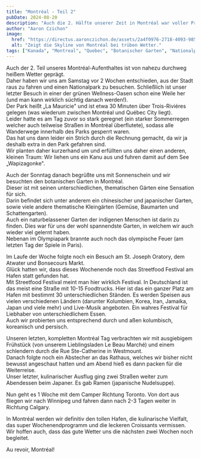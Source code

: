 ```yaml
---
title: "Montréal - Teil 2"
pubDate: 2024-08-20
description: "Auch die 2. Hälfte unserer Zeit in Montréal war voller Programm"
author: "Aaron Czichon"
image:
  href: "https://directus.aaronczichon.de/assets/2a4f0976-2718-4093-9859-33904ede44e1.jpeg?quality=70&width=1600"
  alt: "Zeigt die Skyline von Montréal bei trüben Wetter."
tags: ["Kanada", "Montreal", "Quebec", "Botanischer Garten", "Nationalpark"]
---
```



Auch der 2. Teil unseres Montréal-Aufenthaltes ist von nahezu durchweg heißem Wetter geprägt.   
Daher haben wir uns am Samstag vor 2 Wochen entschieden, aus der Stadt raus zu fahren und einen Nationalpark zu besuchen. Schließlich ist unser letzter Besuch in einer der grünen Wellness-Oasen schon eine Weile her (und man kann wirklich süchtig danach werden!).   
Der Park heißt „La Mauricie" und ist etwa 30 Minuten über Trois-Riviéres gelegen (was wiederum zwischen Montréal und Québec City liegt).   
Leider hatte es am Tag zuvor so stark geregnet (ein starker Sommerregen welcher auch teilweise Straßen in Montréal überflutete), sodass alle Wanderwege innerhalb des Parks gesperrt waren.    
Das hat uns dann leider ein Strich durch die Rechnung gemacht, da wir ja deshalb extra in den Park gefahren sind.   
Wir planten daher kurzerhand um und erfüllten uns daher einen anderen, kleinen Traum: Wir liehen uns ein Kanu aus und fuhren damit auf dem See „Wapizagonke". 

<DirectusImage assetId="2c1a9421-9d23-4126-9003-05b32e1682e9.jpeg" />

Auch der Sonntag danach begrüßte uns mit Sonnenschein und wir besuchten den botanischen Garten in Montréal.    
Dieser ist mit seinen unterschiedlichen, thematischen Gärten eine Sensation für sich.    
Darin befindet sich unter anderem ein chinesischer und japanischer Garten, sowie viele andere thematische Kleingärten (Gemüse, Baumarten und Schattengarten).   
Auch ein naturbelassener Garten der indigenen Menschen ist darin zu finden. Dies war für uns der wohl spannendste Garten, in welchem wir auch wieder viel gelernt haben.    
Nebenan im Olympiapark brannte auch noch das olympische Feuer (am letzten Tag der Spiele in Paris).

Im Laufe der Woche folgte noch ein Besuch am St. Joseph Oratory, dem Atwater und Bonsecours Markt.   
Glück hatten wir, dass dieses Wochenende noch das Streetfood Festival am Hafen statt gefunden hat.    
Mit Streetfood Festival meint man hier wirklich Festival. In Deutschland ist das meist eine Straße mit 10-15 Foodtrucks. Hier ist das ein ganzer Platz am Hafen mit bestimmt 30 unterschiedlichen Ständen. Es werden Speisen aus vielen verschiedenen Ländern (darunter Kolumbien, Korea, Iran, Jamaika, Japan und viele mehr) und Live-Musik angeboten. Ein wahres Festival für Liebhaber von unterschiedlichem Essen.   
Auch wir probierten uns entsprechend durch und aßen kolumbisch, koreanisch und persisch.

<DirectusGallery folderName="34 Montréal Part 2" />

Unseren letzten, kompletten Montréal Tag verbrachten wir mit ausgiebigem Frühstück (von unserem Lieblingsladen Le Beau Marché) und einem schlendern durch die Rue Ste-Catherine in Westmount.    
Danach folgte noch ein Abstecher an das Rathaus, welches wir bisher nicht bewusst angeschaut hatten und am Abend hieß es dann packen für die Weiterreise.   
Unser letzter, kulinarischer Ausflug ging zwei Straßen weiter zum Abendessen beim Japaner. Es gab Ramen (japanische Nudelsuppe).

Nun geht es 1 Woche mit dem Camper Richtung Toronto. Von dort aus fliegen wir nach Winnipeg und fahren dann nach 2-3 Tagen weiter in Richtung Calgary.

In Montréal werden wir definitiv den tollen Hafen, die kulinarische Vielfalt, das super Wochenendprogramm und die leckeren Croissants vermissen.   
Wir hoffen auch, dass das gute Wetter uns die nächsten zwei Wochen noch begleitet.   

Au revoir, Montréal!